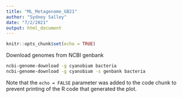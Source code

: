 ```yaml
---
title: "ML_Metagenome_GB21"
author: "Sydney Salley"
date: "7/2/2021"
output: html_document
---
```


```r
knitr::opts_chunk$set(echo = TRUE)
```

Download genomes from NCBI genbank

```bash
ncbi-genome-download -g cyanobium bacteria
ncbi-genome-download -g cyanobium -s genbank bacteria
```


Note that the `echo = FALSE` parameter was added to the code chunk to prevent printing of the R code that generated the plot.
